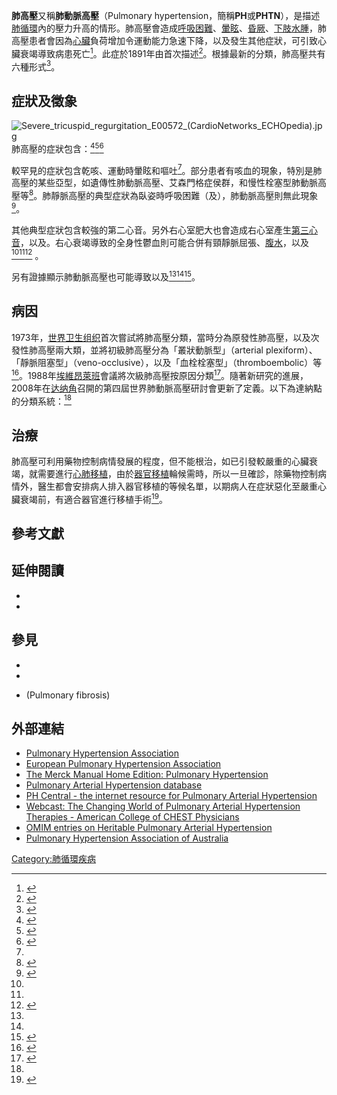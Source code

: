 {{medical}}
{{Infobox medical condition
 | Name = 肺高壓
 | Image = Pulmonary hypertensive arteriopathy (4348170715).jpg
 | Caption = 肺高壓患者的血管的[[顯微照相|顯微切片]]，圖中可以見到{{tsl|en|tunica intima|血管內膜}}和{{tsl|en|tunica media|血管中膜|中膜}}。
 | Field      = [[胸腔醫學|胸腔醫學]]、[[心臟病學|心臟病學]]
 | DiseasesDB = 10998
 | ICD10 = {{ICD10|I|27|0|i|26}}, {{ICD10|I|27|2|i|26}}
 | ICD9 = {{ICD9|416.0}}, {{ICD9|416.8}}
 | ICDO = 
 | OMIM = 
 | MedlinePlus = 000112
 | eMedicineSubj = radio
 | eMedicineTopic = 583
 | eMedicine_mult = {{eMedicine2|med|1962}} [http://emedicine.medscape.com/article/303098-overview Secondary pulmonary hypertension] [http://emedicine.medscape.com/article/1004828-overview Pediatric primary pulmonary hypertension] [http://emedicine.medscape.com/article/898437-overview Persistent newborn pulmonary hypertension]
 | MeshID = D006976
}}

'''肺高壓'''又稱'''肺動脈高壓'''（Pulmonary hypertension，簡稱'''PH'''或'''PHTN'''），是描述[[肺循環|肺循環]]內的壓力升高的情形。肺高壓會造成[[呼吸困難|呼吸困難]]、[[暈眩|暈眩]]、[[昏厥|昏厥]]、[[外週性水腫|下肢水腫]]，肺高壓患者會因為[[心臟|心臟]]負荷增加令運動能力急速下降，以及發生其他症狀，可引致心臟衰竭導致病患死亡<ref>{{Cite web|title = Pulmonary hypertension: MedlinePlus Medical Encyclopedia|url = https://www.nlm.nih.gov/medlineplus/ency/article/000112.htm|website = www.nlm.nih.gov|accessdate = 2015-12-30}}</ref>。此症於1891年由{{tsl|de|Ernst von Romberg|恩斯特·馮·倫伯格}}首次描述<ref>{{cite journal|last=von Romberg |first=Ernst |title=Über Sklerose der Lungenarterie|journal=Dtsch Arch Klin Med |language=de|year=1891–1892|volume=48|pages=197–206}}</ref>。根據最新的分類，肺高壓共有六種形式<ref name=Dana>{{cite journal |vauthors=Simonneau G, Robbins I, Beghetti M, etal |title=Updated Clinical classification of pulmonary hypertension |journal=J. Am. Coll. Cardiol. |volume=54 |issue=1 Suppl S |pages=S43-S54 |date=2009-06-30 |pmid=19555858 |doi=10.1016/j.jacc.2009.04.012 |url=http://www.sciencedirect.com/science/article/pii/S0735109709012169 |access-date=2016-12-07 |archive-date=2015-09-24 |archive-url=https://web.archive.org/web/20150924173805/http://www.sciencedirect.com/science/article/pii/S0735109709012169 |dead-url=no }}</ref>。
{{TOC limit|3}}

==症狀及徵象==
[[File:Severe_tricuspid_regurgitation_E00572_(CardioNetworks_ECHOpedia).jpg|thumb]]
肺高壓的症狀包含：<ref>{{Cite web|title = What Are the Signs and Symptoms of Pulmonary Hypertension? - NHLBI, NIH|url = http://www.nhlbi.nih.gov/health/health-topics/topics/pah/signs|website = www.nhlbi.nih.gov|accessdate = 2015-12-30|archive-date = 2016-01-05|archive-url = https://web.archive.org/web/20160105180434/http://www.nhlbi.nih.gov/health/health-topics/topics/pah/signs|dead-url = no}}</ref><ref name="escers">{{cite journal |vauthors=Galie N, Humbert M, Vachiery JL, etal |title=2015 ESC/ERS Guidelines for the diagnosis and treatment of pulmonary hypertension: The Joint Task Force for the Diagnosis and Treatment of Pulmonary Hypertension of the European Society of Cardiology (ESC) and the European Respiratory Society (ERS): Endorsed by: Association for European Paediatric and Congenital Cardiology (AEPC), International Society for Heart and Lung Transplantation (ISHLT)|journal=European Heart Journal|date=2016-01-01|volume=37|issue=1|pages=67–119|doi=10.1093/eurheartj/ehv317|pmid=26320113|issn=1522-9645}}</ref><ref name="accfaha">{{cite journal |vauthors=McLaughlin VV, Archer SL, Badesch DB, etal |title=ACCF/AHA 2009 expert consensus document on pulmonary hypertension a report of the American College of Cardiology Foundation Task Force on Expert Consensus Documents and the American Heart Association developed in collaboration with the American College of Chest Physicians; American Thoracic Society, Inc.; and the Pulmonary Hypertension Association|journal=Journal of the American College of Cardiology|date=2009-04-28|volume=53|issue=17|pages=1573–1619|doi=10.1016/j.jacc.2009.01.004|pmid=19389575|issn=1558-3597}}</ref>
{{columns-list|2|
*[[呼吸困难|呼吸困难]]
*[[疲倦|疲倦]]
*[[胸痛|胸痛]]
*[[心悸|心悸]]（[[脈搏|心搏]]速率增加）
*右腹疼痛
*[[食欲|食欲]]不振
*[[Lightheadedness|頭昏目眩]]
*暈厥或[[昏厥|昏厥]]
*下肢{{tsl|en|Swelling (medical)||浮腫}}
*[[發紺|發紺]]
}}

較罕見的症狀包含乾咳、運動時暈眩和嘔吐<ref name=escers />。部分患者有咳血的現象，特別是肺高壓的某些亞型，如遺傳性肺動脈高壓、艾森門格症侯群，和慢性栓塞型肺動脈高壓等<ref>{{cite journal|last1=Diller|first1=Gerhard-Paul|last2=Gatzoulis|first2=Michael A.|title=Pulmonary vascular disease in adults with congenital heart disease|journal=Circulation|date=2007-02-27|volume=115|issue=8|pages=1039–1050|doi=10.1161/CIRCULATIONAHA.105.592386|pmid=17325254|issn=1524-4539}}</ref>。肺靜脈高壓的典型症狀為臥姿時呼吸困難（{{tsl|en|orthopnea|端坐呼吸|}}及{{tsl|en|paroxysmal nocturnal dyspnea|陣發性夜間呼吸困難|}}），肺動脈高壓則無此現象<ref>{{cite journal|vauthors=Fang JC, DeMarco T, Givertz MM, etal |title=World Health Organization Pulmonary Hypertension group 2: pulmonary hypertension due to left heart disease in the adult--a summary statement from the Pulmonary Hypertension Council of the International Society for Heart and Lung Transplantation|journal=The Journal of Heart and Lung Transplantation: The Official Publication of the International Society for Heart Transplantation|date=2012-09-01|volume=31|issue=9|pages=913–933|doi=10.1016/j.healun.2012.06.002|pmid=22884380|issn=1557-3117}}</ref>。

其他典型症狀包含較強的第二心音。另外右心室肥大也會造成右心室產生[[第三心音|第三心音]]，以及{{tsl|en|parasternal heave|胸骨旁起伏|}}。右心衰竭導致的全身性鬱血則可能合併有頸靜脈屈張、[[腹水|腹水]]，以及{{tsl|en|hepatojugular reflux|肝頸動脈回流|}}<ref name="escers" /><ref name="accfaha" /><ref name="evi">{{Cite book|url=https://books.google.com/books?id=tjgJzBWDneYC|title=Evidence-Based Cardiology|last=Yusuf|first=Salim|last2=Cairns|first2=John|last3=Camm|first3=John|last4=Fallen|first4=Ernest L.|last5=Gersh|first5=Bernard J.|date=2011-09-07|publisher=John Wiley & Sons|isbn=9781444359459|page=70.3(figure)}}</ref> 。

另有證據顯示肺動脈高壓也可能導致{{tsl|en|tricuspid insufficiency|三尖瓣閉鎖不全|}}以及{{tsl|en|pulmonic regurgitation|肺動脈辦逆流|}}<ref name="escers" /><ref name="accfaha" /><ref name="emed">{{Cite web|title = Primary Pulmonary Hypertension Clinical Presentation: History, Physical Examination, Complications|url = http://emedicine.medscape.com/article/301450-clinical#b2|website = emedicine.medscape.com|accessdate = 2015-12-30|archive-date = 2015-11-01|archive-url = https://web.archive.org/web/20151101111008/http://emedicine.medscape.com/article/301450-clinical#b2|dead-url = no}}</ref>。

==病因==
1973年，[[世界卫生组织|世界卫生组织]]首次嘗試將肺高壓分類，當時分為原發性肺高壓，以及次發性肺高壓兩大類，並將初級肺高壓分為「叢狀動脈型」（arterial plexiform）、「靜脈阻塞型」（veno-occlusive），以及「血栓栓塞型」（thromboembolic）等<ref>{{cite book |vauthors=Hatano S, Strasser R | title=Primary pulmonary hypertension | publisher=World Health Organization | location=Geneva | year=1975}}</ref>。1988年[[埃維昂萊班|埃維昂萊班]]會議將次級肺高壓按原因分類<ref>{{cite book  |vauthors=Rich S, Rubin LJ, Abenhail L, etal | title=Executive summary from the World Symposium on Primary Pulmonary Hypertension (Evian, France, September 6–10, 1998) | publisher=The World Health Organization | location=Geneva | year=1998 |url=http://www.who.int/ncd/cvd/pph.html | archiveurl=https://web.archive.org/web/20020408173726/http://www.who.int/ncd/cvd/pph.html | archivedate=2002-04-08}}</ref>。隨著新研究的進展，2008年在[[达纳角_(加利福尼亚州)|达纳角]]召開的第四屆世界肺動脈高壓研討會更新了定義。以下為達納點的分類系統：<ref name="Dana" />{{columns-list|2|
* WHO第I類：肺動脈高壓（PAH）
** [[特發性|特發性]]肺高壓
** {{tsl|en|Heritable disease|遺傳性}}肺高壓
*** {{tsl|en|BMPR2|BMPR2}}
*** {{tsl|en|ALK1|ALK1}}、{{tsl|en|endoglin||endoglin}}（可譨合併有[[遺傳性出血性血管擴張症|遺傳性出血性血管擴張症]]）
*** 未知
** 藥源性及毒源性
** 與其他疾病相關的肺高壓
*** [[結締組織疾病|結締組織疾病]]
*** [[艾滋病|艾滋病]]
*** [[門靜脈高壓|門靜脈高壓]]
*** [[先天性心臟病|先天性心臟病]]
*** [[血吸虫病|血吸虫病]]
*** 慢性{{tsl|en|hemolytic anemia|溶血性貧血}}（包含[[鐮刀型紅血球疾病|鐮刀型紅血球疾病]]）
** 新生兒持續肺動脈高壓
** WHO第I'類：{{tsl|en|Pulmonary veno occlusive disease|肺靜脈阻塞性疾病}}（PVOD），以及{{tsl|en|pulmonary capillary hemangiomatosis|肺微血管瘤}}（PCH）
* WHO第II類：左心衰竭引起的肺高壓
** [[心臟衰竭|心臟衰竭]]
** {{tsl|en|Diastolic dysfunction|心舒期障礙}}
** {{tsl|en|Valvular heart disease|心瓣膜疾病}}
* WHO第III類：[[呼吸系統疾病|呼吸系統疾病]]或[[缺氧|缺氧]]所引起的肺高壓
** [[慢性阻塞性肺病|慢性阻塞性肺病]]（COPD）
** [[間質性肺病|間質性肺病]]
** 其他包含限制性及阻塞性肺疾合併症狀的[[胸腔醫學|肺疾病]]
** {{tsl|en|Sleep-disordered breathing|睡眠呼吸障礙}}
** [[肺泡|肺泡]][[呼吸抑制|通氣量減少]]疾病
** {{tsl|en|Effects of high altitude on humans||長期處於高海拔地區}}
** [[先天性障碍|先天性發育障礙]]
* WHO第IV類：慢性[[血栓形成|栓塞性]]肺高壓（CTEPH）
* WHO第V類：因不明[[数量性状基因座|数量性状基因座]]所導致的肺高壓
** {{tsl|en|Hematologic disease|血行疾病}}：[[骨髓增殖性疾病|骨髓增殖性疾病]]、{{tsl|en|splenectomy|脾臟移除}}
** {{tsl|en|Systemic disease|全身性疾病}}：[[结节病|结节病]]、肺朗格漢斯
[[組織細胞增生症|組織細胞增生症]]：[[肺淋巴管平滑肌增生症|肺淋巴管平滑肌增生症]]、[[神經纖維瘤|神經纖維瘤]]、[[血管炎|血管炎]]
** [[代謝疾病|代謝疾病]]：[[肝醣儲積症|肝醣儲積症]]、[[高雪氏症|高雪氏症]]、[[甲狀腺疾病|甲狀腺疾病]]
** 其他：腫瘤[[血栓形成|阻塞]]、{{tsl|en|fibrosing mediastinitis|纖維化縱膈膜炎}}、[[透析|洗腎]]的[[慢性肾脏病|慢性肾脏病]]患者
}}

== 治療 ==
肺高壓可利用藥物控制病情發展的程度，但不能根治，如已引發較嚴重的心臟衰竭，就需要進行[[器官移植|心肺移植]]，由於[[器官移植|器官移植]]輪候需時，所以一旦確診，除藥物控制病情外，醫生都會安排病人排入器官移植的等候名單，以期病人在症狀惡化至嚴重心臟衰竭前，有適合器官進行移植手術<ref>{{cite web |title=喘到心臟衰竭！ 淺談肺動脈高壓 |url=https://www.twhealth.org.tw/journalView.php?cat=45&sid=753&page=1 |publisher=全民健康基金會}}</ref>。

==參考文獻==
{{reflist|2}}

==延伸閱讀==
{{refbegin}}
* {{cite journal |vauthors=Rubin LJ, Badesch DB |title=Evaluation and management of the patient with pulmonary arterial hypertension |journal=Ann. Intern. Med. |volume=143 |issue=4 |pages=282–92 |year=2005 |pmid=16103472 |url=http://www.annals.org/cgi/reprint/143/4/282 |doi=10.7326/0003-4819-143-4-200508160-00009}}
*{{cite journal|last1=Abman|first1=SH|last2=Hansmann|first2=G|last3=Archer|first3=SL|last4=Ivy|first4=DD|last5=Adatia|first5=I|last6=Chung|first6=WK|last7=Hanna|first7=BD|last8=Rosenzweig|first8=EB|last9=Raj|first9=JU|last10=Cornfield|first10=D|last11=Stenmark|first11=KR|last12=Steinhorn|first12=R|last13=Thébaud|first13=B|last14=Fineman|first14=JR|last15=Kuehne|first15=T|last16=Feinstein|first16=JA|last17=Friedberg|first17=MK|last18=Earing|first18=M|last19=Barst|first19=RJ|last20=Keller|first20=RL|last21=Kinsella|first21=JP|last22=Mullen|first22=M|last23=Deterding|first23=R|last24=Kulik|first24=T|last25=Mallory|first25=G|last26=Humpl|first26=T|last27=Wessel|first27=DL|title=Pediatric Pulmonary Hypertension: Guidelines From the American Heart Association and American Thoracic Society.|journal=Circulation|date=2015-11-03|pmid=26534956|doi=10.1161/CIR.0000000000000329|volume=132|pages=2037–99}}
{{refend}}

==參見==
* {{tsl|en|Pulmonary Hypertension Association||Pulmonary Hypertension Association}}
* {{tsl|en|Cambridge Pulmonary Hypertension Outcome Review (CAMPHOR)||Cambridge Pulmonary Hypertension Outcome Review (CAMPHOR)}}
*{{le|肺纖維化|Pulmonary fibrosis}}(Pulmonary fibrosis)

==外部連結==
{{commons category|Pulmonary hypertension}}
* [https://web.archive.org/web/20100621042746/http://www.phassociation.org/Page.aspx?pid=197 Pulmonary Hypertension Association]
* [http://www.phaeurope.org/ European Pulmonary Hypertension Association]
* [http://www.merckmanuals.com/home/lung_and_airway_disorders/pulmonary_hypertension/pulmonary_hypertension.html#v727742 The Merck Manual Home Edition: Pulmonary Hypertension]
* [http://bioinfo.mc.vanderbilt.edu/PAHKB/ Pulmonary Arterial Hypertension database]{{dead link|date=2018年1月 |bot=InternetArchiveBot |fix-attempted=yes }}
* [http://www.phcentral.org/ PH Central - the internet resource for Pulmonary Arterial Hypertension]
* [http://www.cirquemeded.com/ACCP/CHEST2005/CoTherix/player.html Webcast: The Changing World of Pulmonary Arterial Hypertension Therapies - American College of CHEST Physicians] {{Wayback|url=http://www.cirquemeded.com/ACCP/CHEST2005/CoTherix/player.html |date=20061017081235 }}
* [http://www.ncbi.nlm.nih.gov/omim/178600,600799,178600,600799 OMIM entries on Heritable Pulmonary Arterial Hypertension]
* [http://www.phaaustralia.com.au Pulmonary Hypertension Association of Australia]

{{Vascular diseases}}
{{Respiratory pathology}}
{{Authority control}}

[[Category:肺循環疾病|Category:肺循環疾病]]